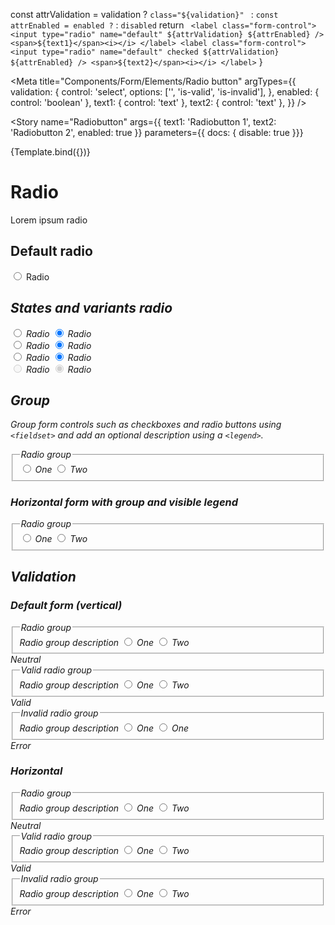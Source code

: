 
  const attrValidation = validation ? `class="${validation}" ` : ``
  const attrEnabled = enabled ? `` : `disabled`
  return `
    <label class="form-control">
      <input type="radio" name="default" ${attrValidation} ${attrEnabled} />
      <span>${text1}</span><i></i>
    </label>
    <label class="form-control">
      <input type="radio" name="default" checked ${attrValidation} ${attrEnabled} />
      <span>${text2}</span><i></i>
    </label>`
}

<Meta
  title="Components/Form/Elements/Radio button"
  argTypes={{
    validation: {
      control: 'select',
      options: ['', 'is-valid', 'is-invalid'],
    },
    enabled: {
      control: 'boolean'
    },
    text1: { control: 'text' },
    text2: { control: 'text' },
  }} />

<Story
  name="Radiobutton"
  args={{
    text1: 'Radiobutton 1',
    text2: 'Radiobutton 2',
    enabled: true
  }}
  parameters={{ docs: { disable: true }}}
>
  {Template.bind({})}
</Story>

# Radio

Lorem ipsum radio

## Default radio
<Canvas>
  <label class="form-control">
    <input type="radio"/>
    <span>Radio</span><i/>
  </label>
</Canvas>

## States and variants radio
<Canvas>
  <form>
    <label class="form-control">
      <input type="radio" name="default"/>
      <span>Radio</span><i/>
    </label>
    <label class="form-control">
      <input type="radio" name="default"checked/>
      <span>Radio</span><i/>
    </label>
  </form>
  <form>
    <label class="form-control">
      <input type="radio" name="valid" class="is-valid"/>
      <span>Radio</span><i/>
    </label>
    <label class="form-control">
      <input type="radio" name="valid" class="is-valid" checked/>
      <span>Radio</span><i/>
    </label>
  </form>
  <form>
    <label class="form-control">
      <input type="radio" name="invalid" class="is-invalid"/>
      <span>Radio</span><i/>
    </label>
    <label class="form-control">
      <input type="radio" name="invalid" class="is-invalid" checked/>
      <span>Radio</span><i/>
    </label>
  </form>
  <form>
    <label class="form-control">
      <input type="radio" name="disabled" disabled />
      <span>Radio</span><i/>
    </label>
    <label class="form-control">
      <input type="radio" name="disabled" disabled checked/>
      <span>Radio</span><i/>
    </label>
  </form>
</Canvas>

## Group
Group form controls such as checkboxes and radio buttons using `<fieldset>` and add an optional description using a `<legend>`.

<Canvas>
  <form>
    <div class="form-group">
      <fieldset>
        <legend class="sr-only">Radio group</legend>
        <label class="form-control">
          <input type="radio" name="radioGroup"/>
          <span>One</span><i/>
        </label>
        <label class="form-control">
          <input type="radio" name="radioGroup"/>
          <span>Two</span><i/>
        </label>
      </fieldset>
    </div>
  </form>
</Canvas>

### Horizontal form with group and visible legend
<Canvas>
  <form class="horizontal">
    <div class="form-group">
      <fieldset aria-describedby="radioGroupHelp">
        <legend>Radio group</legend>
        <label class="form-control">
          <input type="radio" name="horizontal"/>
          <span>One</span><i/>
        </label>
        <label class="form-control">
          <input type="radio" name="horizontal"/>
          <span>Two</span><i/>
        </label>
      </fieldset>
    </div>
  </form>
</Canvas>



## Validation
### Default form (vertical)
<Canvas>
  <form>
    <div class="form-group">
      <fieldset aria-describedby="radioGroupHelp">
        <legend>Radio group</legend>
        <span id="radioGroupHelp" class="form-info">Radio group description</span>
        <label class="form-control">
          <input required type="radio" name="radioGroupNormal"/>
          <span>One</span><i/>
        </label>
        <label class="form-control">
          <input required type="radio" name="radioGroupNormal" required/>
          <span>Two</span><i/>
        </label>
      </fieldset>
      <span class="form-info">Neutral</span>
    </div>
    <div class="form-group">
      <fieldset aria-describedby="radioGroupHelp1" class="is-valid">
        <legend>Valid radio group</legend>
        <span id="radioGroupHelp1" class="form-info">Radio group description</span>
        <label class="form-control">
          <input required class="is-valid" name="radioGroupValid" type="radio"/>
          <span>One</span><i/>
        </label>
        <label class="form-control">
          <input required class="is-valid" name="radioGroupValid" type="radio" required/>
          <span>Two</span><i/>
        </label>
      </fieldset>
      <span class="form-info">Valid</span>
    </div>
    <div class="form-group">
      <fieldset aria-describedby="radioGroupHelp2" class="is-invalid">
        <legend>Invalid radio group</legend>
        <span class="form-info">Radio group description</span>
        <label class="form-control">
          <input required class="is-invalid" name="radioGroupInvalid" type="radio"/>
          <span>One</span><i/>
        </label>
        <label class="form-control">
          <input required class="is-invalid" name="radioGroupInvalid" type="radio" required/>
          <span>One</span><i/>
        </label>
      </fieldset>
      <span class="form-info">Error</span>
    </div>
  </form>
</Canvas>

### Horizontal
<Canvas>
  <form class="horizontal">
    <div class="form-group">
      <fieldset aria-describedby="radioGroupHelp">
        <legend>Radio group</legend>
        <span id="radioGroupHelp" class="form-info">Radio group description</span>
        <label class="form-control">
          <input required type="radio" name="radioGroupNormalHorizontal"/>
          <span>One</span><i/>
        </label>
        <label class="form-control">
          <input required type="radio" name="radioGroupNormalHorizontal" required/>
          <span>Two</span><i/>
        </label>
      </fieldset>
      <span class="form-info">Neutral</span>
    </div>
    <div class="form-group">
      <fieldset aria-describedby="radioGroupHelp1" class="is-valid">
        <legend>Valid radio group</legend>
        <span id="radioGroupHelp1" class="form-info">Radio group description</span>
        <label class="form-control">
          <input required class="is-valid" name="radioGroupValidHorizontal" type="radio"/>
          <span>One</span><i/>
        </label>
        <label class="form-control">
          <input required class="is-valid" name="radioGroupValidHorizontal" type="radio" required/>
          <span>Two</span><i/>
        </label>
      </fieldset>
      <span class="form-info">Valid</span>
    </div>
    <div class="form-group">
      <fieldset aria-describedby="radioGroupHelp2" class="is-invalid">
        <legend>Invalid radio group</legend>
        <span class="form-info">Radio group description</span>
        <label class="form-control">
          <input required class="is-invalid" name="radioGroupInvalidHorizontal" type="radio"/>
          <span>One</span><i/>
        </label>
        <label class="form-control">
          <input required class="is-invalid" name="radioGroupInvalidHorizontal" type="radio" required/>
          <span>Two</span><i/>
        </label>
      </fieldset>
      <span class="form-info">Error</span>
    </div>
  </form>
</Canvas>

